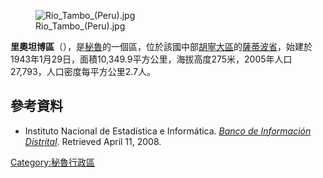 [[Image:Rio_Tambo_(Peru).jpg|right]]

'''里奧坦博區'''（{{lang-es|Distrito de Río Tambo}}），是[[秘魯|秘魯]]的一個區，位於該國中部[[胡寧大區|胡寧大區]]的[[薩蒂波省|薩蒂波省]]，始建於1943年1月29日，面積10,349.9平方公里，海拔高度275米，2005年人口27,793，人口密度每平方公里2.7人。

==參考資料==
*{{es icon}} Instituto Nacional de Estadística e Informática. ''[https://web.archive.org/web/20080423164200/http://desa.inei.gob.pe/mapas/bid/ Banco de Información Distrital]''. Retrieved April 11, 2008.

{{Peru-geo-stub}}
[[Category:秘魯行政區|Category:秘魯行政區]]